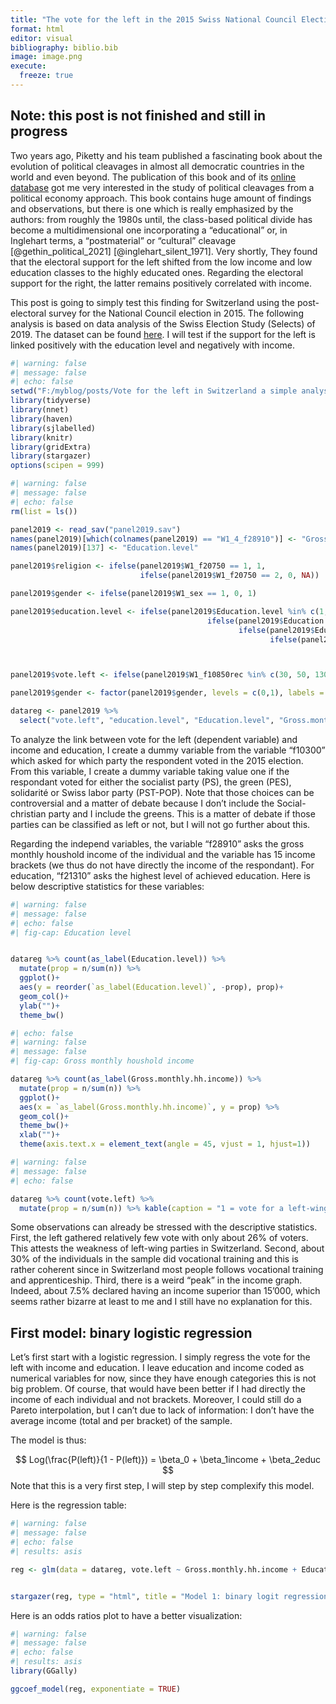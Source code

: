 ```yaml
---
title: "The vote for the left in the 2015 Swiss National Council Election: a short analysis"
format: html
editor: visual
bibliography: biblio.bib
image: image.png
execute: 
  freeze: true
---
```


## Note: this post is not finished and still in progress

Two years ago, Piketty and his team published a fascinating book about the evolution of political cleavages in almost all democratic countries in the world and even beyond. The publication of this book and of its [online database](https://wpid.world/resources/) got me very interested in the study of political cleavages from a political economy approach. This book contains huge amount of findings and observations, but there is one which is really emphasized by the authors: from roughly the 1980s until, the class-based political divide has become a multidimensional one incorporating a "educational" or, in Inglehart terms, a "postmaterial" or "cultural" cleavage [@gethin_political_2021] [@inglehart_silent_1971]. Very shortly, They found that the electoral support for the left shifted from the low income and low education classes to the highly educated ones. Regarding the electoral support for the right, the latter remains positively correlated with income.

This post is going to simply test this finding for Switzerland using the post-electoral survey for the National Council election in 2015. The following analysis is based on data analysis of the Swiss Election Study (Selects) of 2019. The dataset can be found [here](https://www.swissubase.ch/en/catalogue/studies/13846/18585/overview). I will test if the support for the left is linked positively with the education level and negatively with income.

```r
#| warning: false
#| message: false
#| echo: false
setwd("F:/myblog/posts/Vote for the left in Switzerland a simple analysis")
library(tidyverse)
library(nnet)
library(haven)
library(sjlabelled)
library(knitr)
library(gridExtra)
library(stargazer)
options(scipen = 999)
```

```r
#| warning: false
#| message: false
#| echo: false
rm(list = ls())

panel2019 <- read_sav("panel2019.sav")
names(panel2019)[which(colnames(panel2019) == "W1_4_f28910")] <- "Gross.monthly.hh.income"
names(panel2019)[137] <- "Education.level"

panel2019$religion <- ifelse(panel2019$W1_f20750 == 1, 1,
                             ifelse(panel2019$W1_f20750 == 2, 0, NA))

panel2019$gender <- ifelse(panel2019$W1_sex == 1, 0, 1)

panel2019$education.level <- ifelse(panel2019$Education.level %in% c(1, 2, 3, 48), 1,
                                            ifelse(panel2019$Education.level %in% c(4, 5, 6, 7), 2,
                                                   ifelse(panel2019$Education.level %in% c(9:11), 3,
                                                          ifelse(panel2019$Education.level %in% c(12, 13), 4, NA))))



panel2019$vote.left <- ifelse(panel2019$W1_f10850rec %in% c(30, 50, 130, 140), 1, 0)

panel2019$gender <- factor(panel2019$gender, levels = c(0,1), labels = c("Male", "Female"))

datareg <- panel2019 %>% 
  select("vote.left", "education.level", "Education.level", "Gross.monthly.hh.income", "religion", "gender" )
```

To analyze the link between vote for the left (dependent variable) and income and education, I create a dummy variable from the variable "f10300" which asked for which party the respondent voted in the 2015 election. From this variable, I create a dummy variable taking value one if the respondant voted for either the socialist party (PS), the green (PES), solidarité or Swiss labor party (PST-POP). Note that those choices can be controversial and a matter of debate because I don't include the Social-christian party and I include the greens. This is a matter of debate if those parties can be classified as left or not, but I will not go further about this.

Regarding the independ variables, the variable "f28910" asks the gross monthly houshold income of the individual and the variable has 15 income brackets (we thus do not have directly the income of the respondant). For education, "f21310" asks the highest level of achieved education. Here is below descriptive statistics for these variables:

```r
#| warning: false
#| message: false
#| echo: false
#| fig-cap: Education level


datareg %>% count(as_label(Education.level)) %>% 
  mutate(prop = n/sum(n)) %>% 
  ggplot()+
  aes(y = reorder(`as_label(Education.level)`, -prop), prop)+
  geom_col()+
  ylab("")+
  theme_bw()

```

```r
#| echo: false
#| warning: false
#| message: false
#| fig-cap: Gross monthly houshold income

datareg %>% count(as_label(Gross.monthly.hh.income)) %>% 
  mutate(prop = n/sum(n)) %>% 
  ggplot()+
  aes(x = `as_label(Gross.monthly.hh.income)`, y = prop) %>% 
  geom_col()+
  theme_bw()+
  xlab("")+
  theme(axis.text.x = element_text(angle = 45, vjust = 1, hjust=1))


```


```r
#| warning: false
#| message: false
#| echo: false

datareg %>% count(vote.left) %>% 
  mutate(prop = n/sum(n)) %>% kable(caption = "1 = vote for a left-wing party")
```

Some observations can already be stressed with the descriptive statistics. First, the left gathered relatively few vote with only about 26% of voters. This attests the weakness of left-wing parties in Switzerland. Second, about 30% of the individuals in the sample did vocational training and this is rather coherent since in Switzerland most people follows vocational training and apprenticeship. Third, there is a weird "peak" in the income graph. Indeed, about 7.5% declared having an income superior than 15'000, which seems rather bizarre at least to me and I still have no explanation for this.

## First model: binary logistic regression

Let's first start with a logistic regression. I simply regress the vote for the left with income and education. I leave education and income coded as numerical variables for now, since they have enough categories this is not big problem. Of course, that would have been better if I had directly the income of each individual and not brackets. Moreover, I could still do a Pareto interpolation, but I can't due to lack of information: I don't have the average income (total and per bracket) of the sample.

The model is thus:

$$
Log(\frac{P(left)}{1 - P(left)}) = \beta_0 + \beta_1income + \beta_2educ
$$
Note that this is a very first step, I will step by step complexify this model.

Here is the regression table:
```r
#| warning: false
#| message: false
#| echo: false
#| results: asis

reg <- glm(data = datareg, vote.left ~ Gross.monthly.hh.income + Education.level, family = "binomial")


stargazer(reg, type = "html", title = "Model 1: binary logit regression (odd ratios)", apply.coef = exp)

```

Here is an odds ratios plot to have a better visualization:

```r
#| warning: false
#| message: false
#| echo: false
#| results: asis
library(GGally)

ggcoef_model(reg, exponentiate = TRUE)

```


















